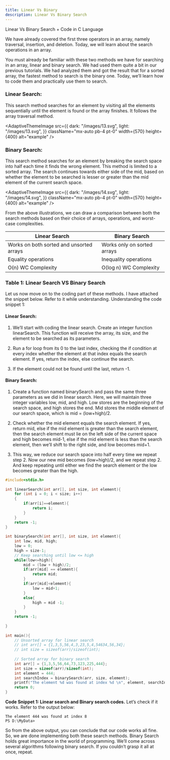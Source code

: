 ```yaml
---
title: Linear Vs Binary
description: Linear Vs Binary Search 
---
```


Linear Vs Binary Search + Code in C Language

We have already covered the first three operators in an array, namely traversal, insertion, and deletion. Today, we will learn about the search operations in an array. 

You must already be familiar with these two methods we have for searching in an array, linear and binary search. We had used them quite a bit in our previous tutorials. We had analyzed them and got the result that for a sorted array, the fastest method to search is the binary one. Today, we’ll learn how to code them and practically use them to search. 

### Linear Search:

This search method searches for an element by visiting all the elements sequentially until the element is found or the array finishes. It follows the array traversal method.

<AdaptiveThemeImage
  src={{
    dark: "/images/13.svg",
    light: "/images/13.svg",
  }}
  className="mx-auto pb-4 pt-0"
  width={570}
  height={400}
  alt="example"
/>

### Binary Search:
This search method searches for an element by breaking the search space into half each time it finds the wrong element. This method is limited to a sorted array. The search continues towards either side of the mid, based on whether the element to be searched is lesser or greater than the mid element of the current search space.

<AdaptiveThemeImage
  src={{
    dark: "/images/14.svg",
    light: "/images/14.svg",
  }}
  className="mx-auto pb-4 pt-0"
  width={570}
  height={400}
  alt="example"
/>

From the above illustrations, we can draw a comparison between both the search methods based on their choice of arrays, operations, and worst-case complexities. 


|**Linear Search**   | **Binary Search**           |
|--------------------|--------------------|
| Works on both sorted and unsorted arrays    | Works only on sorted arrays   |
| Equality operations   | Inequality operations   |
| O(n) WC Complexity    | O(log n) WC Complexity  |


### Table 1: Linear Search VS Binary Search

Let us now move on to the coding part of these methods. I have attached the snippet below. Refer to it while understanding.
Understanding the code snippet 1:

#### Linear Search:

1. We’ll start with coding the linear search. Create an integer function linearSearch. This function will receive the array, its size, and the element to be searched as its parameters.

2. Run a for loop from its 0 to the last index, checking the if condition at every index whether the element at that index equals the search element. If yes, return the index, else continue the search.

3. If the element could not be found until the last, return -1.

#### Binary Search:
1. Create a function named binarySearch and pass the same three parameters as we did in linear search. Here, we will maintain three integer variables low, mid, and high. Low  stores are the beginning of the search space, and high stores the end. Mid stores the middle element of our search space, which is   mid = (low+high)/2.

2. Check whether the mid element equals the search element. If yes, return mid, else if the mid element is greater than the search element, then the search element must lie on the left side of the current space and high becomes mid-1, else if the mid element is less than the search element, then we’ll shift to the right side, and low becomes mid+1.

3. This way, we reduce our search space into half every time we repeat step 2. Now our new mid becomes (low+high)/2, and we repeat step 2. And keep repeating until either we find the search element or the low becomes greater than the high.

```C
#include<stdio.h>
 
int linearSearch(int arr[], int size, int element){
    for (int i = 0; i < size; i++)
    {
        if(arr[i]==element){
            return i;
        }
    }
    return -1;
}
 
int binarySearch(int arr[], int size, int element){
    int low, mid, high;
    low = 0;
    high = size-1;
    // Keep searching until low <= high
    while(low<=high){
        mid = (low + high)/2;
        if(arr[mid] == element){
            return mid;
        }
        if(arr[mid]<element){
            low = mid+1;
        }
        else{
            high = mid -1;
        }
    } 
    return -1;
    
}
 
int main(){
    // Unsorted array for linear search
    // int arr[] = {1,3,5,56,4,3,23,5,4,54634,56,34};
    // int size = sizeof(arr)/sizeof(int);
 
    // Sorted array for binary search
    int arr[] = {1,3,5,56,64,73,123,225,444};
    int size = sizeof(arr)/sizeof(int);
    int element = 444;
    int searchIndex = binarySearch(arr, size, element);
    printf("The element %d was found at index %d \n", element, searchIndex);
    return 0;
}
```

**Code Snippet 1: Linear search and Binary search codes.**
Let’s check if it works. Refer to the output below:
```
The element 444 was found at index 8 
PS D:\MyData>
```

So from the above output, you can conclude that our code works all fine. So, we are done implementing both these search methods. Binary Search holds great importance in the world of programming. We’ll come across several algorithms following binary search. If you couldn’t grasp it all at once, repeat. 

